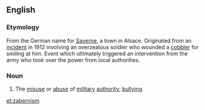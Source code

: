 ==English==

===Etymology===
From the German name for [[Wikipedia:Saverne|Saverne]], a town in Alsace. Originated from an [[Wikipedia:Saverne Affair|incident]] in 1912 involving an overzealous soldier who wounded a [[cobbler]] for smiling at him. Event which ultimately triggered an intervention from the army who took over the power from local authorities.

===Noun===
{{en-noun|-}}

# {{obsolete}} The [[misuse]] or [[abuse]] of [[military]] [[authority]]; [[bullying]].

[[et:zabernism]]